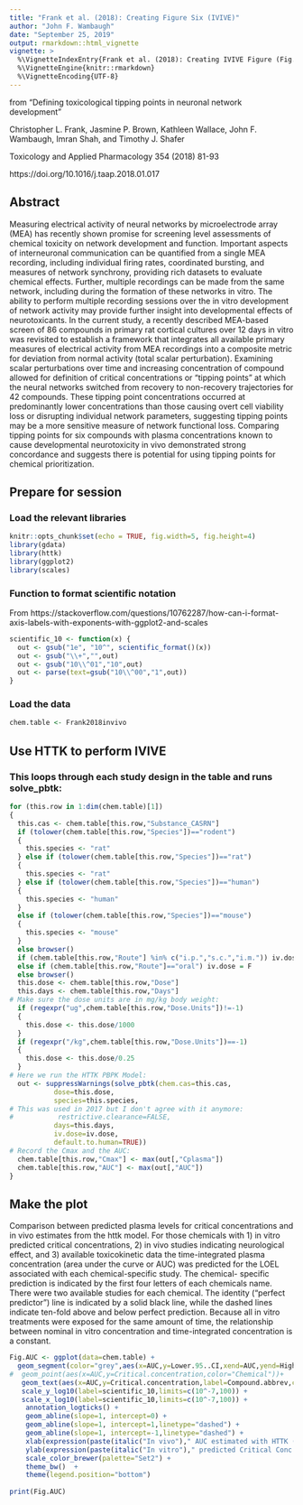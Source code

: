 ```yaml
---
title: "Frank et al. (2018): Creating Figure Six (IVIVE)"
author: "John F. Wambaugh"
date: "September 25, 2019"
output: rmarkdown::html_vignette
vignette: >
  %\VignetteIndexEntry{Frank et al. (2018): Creating IVIVE Figure (Fig. 6)}
  %\VignetteEngine{knitr::rmarkdown}
  %\VignetteEncoding{UTF-8}
---
```


from "Defining toxicological tipping points in neuronal network development"

Christopher L. Frank, Jasmine P. Brown, Kathleen Wallace, John F. Wambaugh, Imran Shah, and Timothy J. Shafer

Toxicology and Applied Pharmacology 354 (2018) 81-93

https://doi.org/10.1016/j.taap.2018.01.017

## Abstract
Measuring electrical activity of neural networks by microelectrode array (MEA) has recently 
shown promise for screening level assessments of chemical toxicity on network development 
and function. Important aspects of interneuronal communication can be quantified from a 
single MEA recording, including individual firing rates, coordinated bursting, and measures 
of network synchrony, providing rich datasets to evaluate chemical effects. Further, 
multiple recordings can be made from the same network, including during the formation of 
these networks in vitro. The ability to perform multiple recording sessions over the in 
vitro development of network activity may provide further insight into developmental 
effects of neurotoxicants. In the current study, a recently described MEA-based screen of 
86 compounds in primary rat cortical cultures over 12 days in vitro was revisited to 
establish a framework that integrates all available primary measures of electrical 
activity from MEA recordings into a composite metric for deviation from normal activity 
(total scalar perturbation). Examining scalar perturbations over time and increasing 
concentration of compound allowed for definition of critical concentrations or "tipping 
points" at which the neural networks switched from recovery to non-recovery trajectories
for 42 compounds. These tipping point concentrations occurred at predominantly lower 
concentrations than those causing overt cell viability loss or disrupting individual 
network parameters, suggesting tipping points may be a more sensitive measure of network 
functional loss. Comparing tipping points for six compounds with plasma concentrations 
known to cause developmental neurotoxicity in vivo demonstrated strong concordance and
suggests there is potential for using tipping points for chemical prioritization.


## Prepare for session
### Load the relevant libraries
```r
knitr::opts_chunk$set(echo = TRUE, fig.width=5, fig.height=4)
library(gdata)
library(httk)
library(ggplot2)
library(scales)
```
### Function to format scientific notation 
From https://stackoverflow.com/questions/10762287/how-can-i-format-axis-labels-with-exponents-with-ggplot2-and-scales
```R
scientific_10 <- function(x) {                                  
  out <- gsub("1e", "10^", scientific_format()(x))              
  out <- gsub("\\+","",out)                                     
  out <- gsub("10\\^01","10",out)                               
  out <- parse(text=gsub("10\\^00","1",out))                    
}  
```
### Load the data
```r
chem.table <- Frank2018invivo
```
## Use HTTK to perform IVIVE
### This loops through each study design in the table and runs solve_pbtk:
```R
for (this.row in 1:dim(chem.table)[1])
{
  this.cas <- chem.table[this.row,"Substance_CASRN"]
  if (tolower(chem.table[this.row,"Species"])=="rodent") 
  {  
    this.species <- "rat"
  } else if (tolower(chem.table[this.row,"Species"])=="rat") 
  {
    this.species <- "rat"
  } else if (tolower(chem.table[this.row,"Species"])=="human")
  {
    this.species <- "human"
  }
  else if (tolower(chem.table[this.row,"Species"])=="mouse") 
  {
    this.species <- "mouse"
  }
  else browser()
  if (chem.table[this.row,"Route"] %in% c("i.p.","s.c.","i.m.")) iv.dose =T
  else if (chem.table[this.row,"Route"]=="oral") iv.dose = F
  else browser()
  this.dose <- chem.table[this.row,"Dose"]
  this.days <- chem.table[this.row,"Days"]
# Make sure the dose units are in mg/kg body weight:
  if (regexpr("ug",chem.table[this.row,"Dose.Units"])!=-1) 
  {
    this.dose <- this.dose/1000
  }
  if (regexpr("/kg",chem.table[this.row,"Dose.Units"])==-1) 
  {
    this.dose <- this.dose/0.25
  }
# Here we run the HTTK PBPK Model:
  out <- suppressWarnings(solve_pbtk(chem.cas=this.cas,
           dose=this.dose,
           species=this.species,
# This was used in 2017 but I don't agree with it anymore:
#           restrictive.clearance=FALSE,
           days=this.days,
           iv.dose=iv.dose,
           default.to.human=TRUE))
# Record the Cmax and the AUC:
  chem.table[this.row,"Cmax"] <- max(out[,"Cplasma"])
  chem.table[this.row,"AUC"] <- max(out[,"AUC"])
}
```
## Make the plot
Comparison between predicted plasma levels for critical
concentrations and in vivo estimates from the httk model. For
those chemicals with 1) in vitro predicted critical concentrations,
2) in vivo studies indicating neurological effect, and 3)
available toxicokinetic data the time-integrated plasma concentration
(area under the curve or AUC) was predicted for the
LOEL associated with each chemical-specific study. The chemical-
specific prediction is indicated by the first four letters of
each chemicals name. There were two available studies for each
chemical. The identity ("perfect predictor") line is indicated by
a solid black line, while the dashed lines indicate ten-fold above
and below perfect prediction. Because all in vitro treatments
were exposed for the same amount of time, the relationship
between nominal in vitro concentration and time-integrated
concentration is a constant.
```R
Fig.AUC <- ggplot(data=chem.table) +
  geom_segment(color="grey",aes(x=AUC,y=Lower.95..CI,xend=AUC,yend=Higher.95..CI))+    
#  geom_point(aes(x=AUC,y=Critical.concentration,color="Chemical"))+ 
   geom_text(aes(x=AUC,y=Critical.concentration,label=Compound.abbrev,color=Chemical)) +
   scale_y_log10(label=scientific_10,limits=c(10^-7,100)) +
   scale_x_log10(label=scientific_10,limits=c(10^-7,100)) +
    annotation_logticks() + 
    geom_abline(slope=1, intercept=0) + 
    geom_abline(slope=1, intercept=1,linetype="dashed") + 
    geom_abline(slope=1, intercept=-1,linetype="dashed") + 
    xlab(expression(paste(italic("In vivo")," AUC estimated with HTTK (uM*day)"))) + 
    ylab(expression(paste(italic("In vitro")," predicted Critical Conc. (uM)"))) +
    scale_color_brewer(palette="Set2") + 
    theme_bw()  +
    theme(legend.position="bottom")
    
print(Fig.AUC)
```
